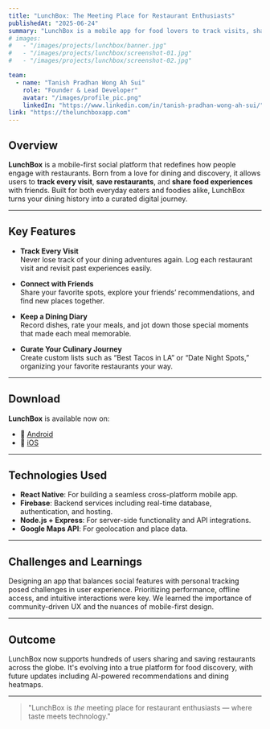 ---
title: "LunchBox: The Meeting Place for Restaurant Enthusiasts"
publishedAt: "2025-06-24"
summary: "LunchBox is a mobile app for food lovers to track visits, share favorites, and curate personal culinary journeys. Available now on iOS and Android."
# images:
#   - "/images/projects/lunchbox/banner.jpg"
#   - "/images/projects/lunchbox/screenshot-01.jpg"
#   - "/images/projects/lunchbox/screenshot-02.jpg"

team:
  - name: "Tanish Pradhan Wong Ah Sui"
    role: "Founder & Lead Developer"
    avatar: "/images/profile_pic.png"
    linkedIn: "https://www.linkedin.com/in/tanish-pradhan-wong-ah-sui/"
link: "https://thelunchboxapp.com"
---

## Overview

**LunchBox** is a mobile-first social platform that redefines how people engage with restaurants. Born from a love for dining and discovery, it allows users to **track every visit**, **save restaurants**, and **share food experiences** with friends. Built for both everyday eaters and foodies alike, LunchBox turns your dining history into a curated digital journey.

---

## Key Features

- **Track Every Visit**  
  Never lose track of your dining adventures again. Log each restaurant visit and revisit past experiences easily.

- **Connect with Friends**  
  Share your favorite spots, explore your friends’ recommendations, and find new places together.

- **Keep a Dining Diary**  
  Record dishes, rate your meals, and jot down those special moments that made each meal memorable.

- **Curate Your Culinary Journey**  
  Create custom lists such as “Best Tacos in LA” or “Date Night Spots,” organizing your favorite restaurants your way.

---

## Download

**LunchBox** is available now on:

- 📱 [Android](https://play.google.com/store/apps/details?id=com.lunchbox)
- 🍎 [iOS](https://apps.apple.com/app/lunchbox/id1234567890)

---

## Technologies Used

- **React Native**: For building a seamless cross-platform mobile app.
- **Firebase**: Backend services including real-time database, authentication, and hosting.
- **Node.js + Express**: For server-side functionality and API integrations.
- **Google Maps API**: For geolocation and place data.

---

## Challenges and Learnings

Designing an app that balances social features with personal tracking posed challenges in user experience. Prioritizing performance, offline access, and intuitive interactions were key. We learned the importance of community-driven UX and the nuances of mobile-first design.

---

## Outcome

LunchBox now supports hundreds of users sharing and saving restaurants across the globe. It's evolving into a true platform for food discovery, with future updates including AI-powered recommendations and dining heatmaps.

---

> "LunchBox is _the_ meeting place for restaurant enthusiasts — where taste meets technology."
